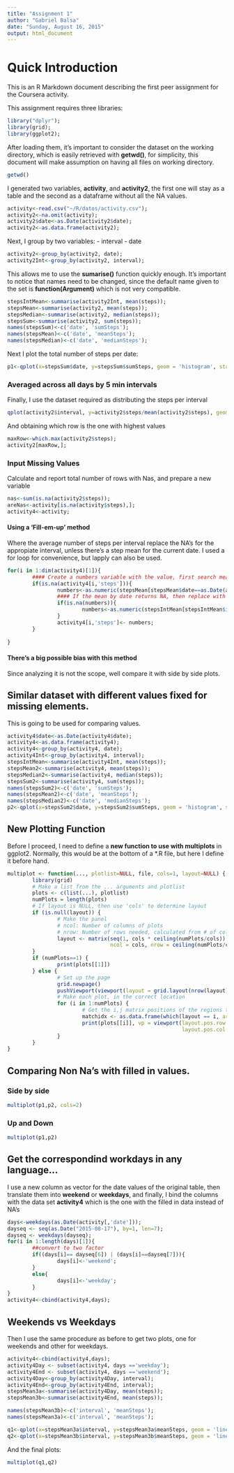```yaml
---
title: "Assignment 1"
author: "Gabriel Balsa"
date: "Sunday, August 16, 2015"
output: html_document
---
```


# Quick Introduction

This is an R Markdown document describing the first peer assignment for the Coursera activity.

This assignment requires three libraries:
```r
library("dplyr");
library(grid);
library(ggplot2);
```

After loading them, it's important to consider the dataset on the working directory, which is easily retrieved with **getwd()**, for simplicity, this document will make assumption on having all files on working directory.

```r
getwd()

```

I generated two variables, **activity**, and **activity2**, the first one will stay as a table and the second as a dataframe without all the NA values.

```r
activity<-read.csv("~/R/datos/activity.csv");
activity2<-na.omit(activity);
activity2$date<-as.Date(activity2$date);
activity2<-as.data.frame(activity2);

```

Next, I group by two variables:
- interval
- date

```r
activity2<-group_by(activity2, date);
activity2Int<-group_by(activity2, interval);

```

This allows me to use the **sumarise()** function quickly enough. It's important to notice that names need to be changed, since the default name given to the set is  **function(Argument)** which is not very compatible.

```r
stepsIntMean<-summarise(activity2Int, mean(steps));
stepsMean<-summarise(activity2, mean(steps));
stepsMedian<-summarise(activity2, median(steps));
stepsSum<-summarise(activity2, sum(steps));
names(stepsSum)<-c('date', 'sumSteps');
names(stepsMean)<-c('date', 'meanSteps');
names(stepsMedian)<-c('date', 'medianSteps');

```

Next I plot the total number of steps per date:


```r
p1<-qplot(x=stepsSum$date, y=stepsSum$sumSteps, geom = 'histogram', stat='identity');
```

### Averaged across all days by 5 min intervals
Finally, I use the dataset required as distributing the steps per interval

```r
qplot(activity2$interval, y=activity2$steps/mean(activity2$steps), geom="line");
```

And obtaining which row is the one with highest values
```r
maxRow<-which.max(activity2$steps);
activity2[maxRow,];
```


### Input Missing Values
Calculate and report total number of rows with Nas, and prepare a new variable
```r
nas<-sum(is.na(activity2$steps));
areNas<-activity[is.na(activity$steps),];
activity4<-activity;
```

#### Using a 'Fill-em-up' method
Where the average number of steps per interval replace the NA's for the appropiate interval, unless there's a step mean for the current date. I used a for loop for convenience, but lapply can also be used.

```r
for(i in 1:dim(activity4)[1]){
        #### Create a numbers variable with the value, first search mean by date
        if(is.na(activity4[i,'steps'])){
                numbers<-as.numeric(stepsMean[stepsMean$date==as.Date(activity4[i,'date']),][2]);
                #### If the mean by date returns NA, then replace with the mean by interval 
                if(is.na(numbers)){
                        numbers<-as.numeric(stepsIntMean[stepsIntMean$interval==activity4[i,'interval'],][2]);
                }
                activity4[i,'steps']<- numbers;
        }
        
}
```

#### There's a big possible bias with this method
Since analyzing it is not the scope, well compare it with side by side plots.

## Similar dataset with different values fixed for missing elements.
This is going to be used for comparing values.


```r
activity4$date<-as.Date(activity4$date);
activity4<-as.data.frame(activity4);
activity4<-group_by(activity4, date);
activity4Int<-group_by(activity4, interval);
stepsIntMean<-summarise(activity4Int, mean(steps));
stepsMean2<-summarise(activity4, mean(steps));
stepsMedian2<-summarise(activity4, median(steps));
stepsSum2<-summarise(activity4, sum(steps));
names(stepsSum2)<-c('date', 'sumSteps');
names(stepsMean2)<-c('date', 'meanSteps');
names(stepsMedian2)<-c('date', 'medianSteps');
p2<-qplot(x=stepsSum2$date, y=stepsSum2$sumSteps, geom = 'histogram', stat='identity');

```

## New Plotting Function
Before I proceed, I need to define a **new function to use with multiplots** in ggplot2.
Normally, this would be at the bottom of a *.R file, but here I define it before hand.
```r
multiplot <- function(..., plotlist=NULL, file, cols=1, layout=NULL) {
        library(grid)
        # Make a list from the ... arguments and plotlist
        plots <- c(list(...), plotlist)
        numPlots = length(plots)
        # If layout is NULL, then use 'cols' to determine layout
        if (is.null(layout)) {
                # Make the panel
                # ncol: Number of columns of plots
                # nrow: Number of rows needed, calculated from # of cols
                layout <- matrix(seq(1, cols * ceiling(numPlots/cols)),
                                 ncol = cols, nrow = ceiling(numPlots/cols))
        }
        if (numPlots==1) {
                print(plots[[1]])        
        } else {
                # Set up the page
                grid.newpage()
                pushViewport(viewport(layout = grid.layout(nrow(layout), ncol(layout)))) 
                # Make each plot, in the correct location
                for (i in 1:numPlots) {
                        # Get the i,j matrix positions of the regions that contain this subplot
                        matchidx <- as.data.frame(which(layout == i, arr.ind = TRUE))
                        print(plots[[i]], vp = viewport(layout.pos.row = matchidx$row,
                                                        layout.pos.col = matchidx$col))
                }
        }
}


```

## Comparing Non Na's with filled in values.

### Side by side
```r

multiplot(p1,p2, cols=2)
```

### Up and Down
```r

multiplot(p1,p2)
```

## Get the correspondind workdays in any language...
I use a new column as vector for the date values of the original table, then translate them into **weekend** or **weekdays**, and finally, I bind the columns with the data set **activity4** which is the one with the filled in data instead of NA's 


```r
days<-weekdays(as.Date(activity[,'date']));
dayseq <- seq(as.Date("2015-08-17"), by=1, len=7);
dayseq <- weekdays(dayseq);
for(i in 1:length(days)[1]){
        ##convert to two factor
        if((days[i]== dayseq[6]) | (days[i]==dayseq[7])){
                days[i]<-'weekend';
        }
        else{
                days[i]<-'weekday';
        }
}
activity4<-cbind(activity4,days);

```


## Weekends vs Weekdays
Then I use the same procedure as before to get two plots, one for weekends and other for weekdays.

```r
activity4<-cbind(activity4,days);
activity4Day <- subset(activity4, days =='weekday');
activity4End <- subset(activity4, days =='weekend');
activity4Day<-group_by(activity4Day, interval);
activity4End<-group_by(activity4End, interval);
stepsMean3a<-summarise(activity4Day, mean(steps));
stepsMean3b<-summarise(activity4End, mean(steps));

names(stepsMean3b)<-c('interval', 'meanSteps');
names(stepsMean3a)<-c('interval', 'meanSteps');

q1<-qplot(x=stepsMean3a$interval, y=stepsMean3a$meanSteps, geom = 'line', stat='identity');
q2<-qplot(x=stepsMean3b$interval, y=stepsMean3b$meanSteps, geom = 'line', stat='identity');


```


And the final plots:
```r
multiplot(q1,q2)

```






